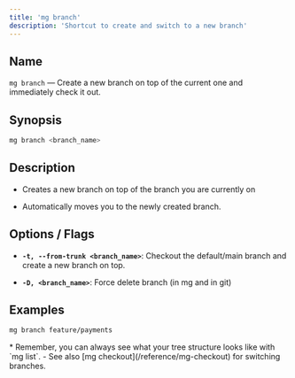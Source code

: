 ```yaml
---
title: 'mg branch'
description: 'Shortcut to create and switch to a new branch'
---
```


## Name

`mg branch` — Create a new branch on top of the current one and immediately check it out.

## Synopsis

```bash
mg branch <branch_name>
```

## Description

* Creates a new branch on top of the branch you are currently on

* Automatically moves you to the newly created branch.

## Options / Flags

* **`-t, --from-trunk <branch_name>`**: Checkout the default/main branch and create a new branch on top.

* **`-D, <branch_name>`**: Force delete branch (in mg and in git)

## Examples

```bash
mg branch feature/payments
```

<Note>
  * Remember, you can always see what your tree structure looks like with `mg list`. - See
    also [mg checkout](/reference/mg-checkout) for switching branches.
</Note>